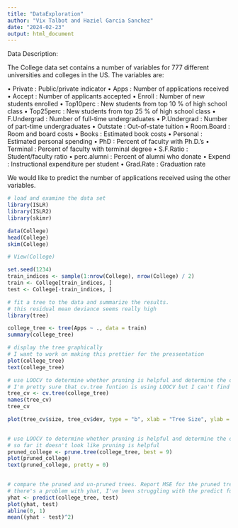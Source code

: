 ```yaml
---
title: "DataExploration"
author: "Vix Talbot and Haziel Garcia Sanchez"
date: "2024-02-23"
output: html_document
---
```

Data Description:

The College data set contains a number of variables for 777 different universities and colleges in the US. 
The variables are:

• Private : Public/private indicator
• Apps : Number of applications received
• Accept : Number of applicants accepted
• Enroll : Number of new students enrolled
• Top10perc : New students from top 10 % of high school class 
• Top25perc : New students from top 25 % of high school class 
• F.Undergrad : Number of full-time undergraduates
• P.Undergrad : Number of part-time undergraduates
• Outstate : Out-of-state tuition
• Room.Board : Room and board costs
• Books : Estimated book costs
• Personal : Estimated personal spending
• PhD : Percent of faculty with Ph.D.’s
• Terminal : Percent of faculty with terminal degree 
• S.F.Ratio : Student/faculty ratio
• perc.alumni : Percent of alumni who donate
• Expend : Instructional expenditure per student
• Grad.Rate : Graduation rate

We would like to predict the number of applications received using the other variables.

```r
# load and examine the data set
library(ISLR)
library(ISLR2)
library(skimr)

data(College)
head(College)
skim(College)

# View(College)

```

```r

set.seed(1234)
train_indices <- sample(1:nrow(College), nrow(College) / 2)
train <- College[train_indices, ]
test <- College[-train_indices, ]

```



```r
# fit a tree to the data and summarize the results.
# this residual mean deviance seems really high
library(tree)

college_tree <- tree(Apps ~ ., data = train)
summary(college_tree)

```

```r
# display the tree graphically
# I want to work on making this prettier for the pressentation
plot(college_tree)
text(college_tree)

```

```r
# use LOOCV to determine whether pruning is helpful and determine the optimal size for the pruned tree.
# I'm pretty sure that cv.tree funtion is using LOOCV but I can't find information to support that assumption
tree_cv <- cv.tree(college_tree)
names(tree_cv)
tree_cv

plot(tree_cv$size, tree_cv$dev, type = "b", xlab = "Tree Size", ylab = "Cross-Validation Errors")
 

```

```r
# use LOOCV to determine whether pruning is helpful and determine the optimal size for the pruned tree
# so far it doesn't look like pruning is helpful
pruned_college <- prune.tree(college_tree, best = 9)
plot(pruned_college)
text(pruned_college, pretty = 0)
 

```

```r
# compare the pruned and un-pruned trees. Report MSE for the pruned tree. Which predictors seem to be the most important?
# there's a problem with yhat, I've been struggling with the predict function this whole class I just need to beat my head against it a little more
yhat <- predict(college_tree, test)
plot(yhat, test)
abline(0, 1)
mean((yhat - test)^2)

```